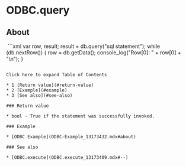 
# ODBC.query 

 

## About

 ```xml
var row, result;
result = db.query("sql statement");
while (db.nextRow()) {
   row = db.getData();
   console_log("Row[0]: " + row[0] + "\n");
}
```

Click here to expand Table of Contents

* 1 [Return value](#return-value)
* 2 [Example](#example)
* 3 [See also](#see-also)

### Return value

* bool - True if the statement was successfully invoked.

### Example

* [ODBC Example](ODBC-Example_13173432.mdx#about)

### See also

* [ODBC.execute](ODBC.execute_13173409.mdx#--)


